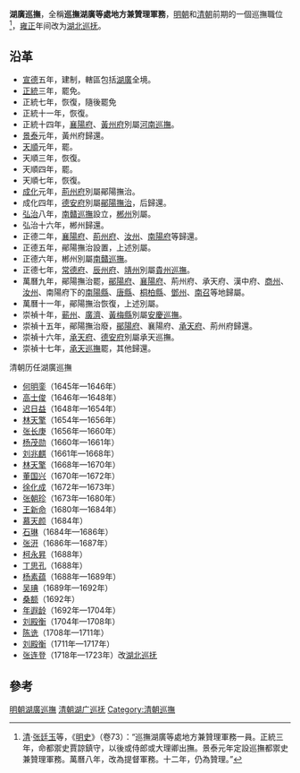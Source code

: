 '''湖廣巡撫'''，全稱'''巡撫湖廣等處地方兼贊理軍務'''，[[明朝|明朝]]和[[清朝|清朝]]前期的一個巡撫職位<ref>[[清|清]]·[[张廷玉|张廷玉]]等，《[[明史|明史]]》（卷73）：“巡撫湖廣等處地方兼贊理軍務一員。正統三年，命都禦史賈諒鎮守，以後或侍郎或大理卿出撫。景泰元年定設巡撫都禦史兼贊理軍務。萬曆八年，改為提督軍務。十二年，仍為贊理。”</ref>，[[雍正|雍正]]年间改为[[湖北巡抚|湖北巡抚]]。

==沿革 ==
* [[宣德|宣德]]五年，建制，轄區包括[[湖廣|湖廣]]全境。
* [[正统_(年号)|正統]]三年，罷免。
* 正統七年，恢復，隨後罷免
* 正統十一年，恢復。
* 正統十四年，[[襄陽府|襄陽府]]、[[黃州府|黃州府]]別屬[[河南巡撫|河南巡撫]]。
* [[景泰|景泰]]元年，黃州府歸還。
* [[天顺_(明朝)|天順]]元年，罷。
* 天順三年，恢復。
* 天順四年，罷。
* 天順七年，恢復。
* [[成化|成化]]元年，[[荊州府|荊州府]]別屬鄖陽撫治。
* 成化四年，[[德安府|德安府]]別屬[[鄖陽撫治|鄖陽撫治]]，后歸還。
* [[弘治|弘治]]八年，[[南贛巡撫|南贛巡撫]]設立，[[郴州|郴州]]別屬。
* 弘治十六年，郴州歸還。
* 正德二年，[[襄陽府|襄陽府]]、[[荊州府|荊州府]]、[[汝州|汝州]]、[[南陽府|南陽府]]等歸還。
* 正德五年，鄖陽撫治設置，上述別屬。
* 正德六年，郴州別屬[[南贛巡撫|南贛巡撫]]。
* 正德七年，[[常德府|常德府]]、[[辰州府|辰州府]]、[[靖州|靖州]]別屬[[貴州巡撫|貴州巡撫]]。
* 萬曆九年，鄖陽撫治罷，[[鄖陽府|鄖陽府]]、[[襄陽府|襄陽府]]、荊州府、承天府、漢中府、[[商州|商州]]、[[汝州|汝州]]、南陽府下的[[南陽縣|南陽縣]]、[[唐縣|唐縣]]、[[桐柏縣|桐柏縣]]、[[鄧州|鄧州]]、[[南召|南召]]等地歸屬。
* 萬曆十一年，鄖陽撫治恢復，上述別屬。
* 崇禎十年，[[蕲州|蕲州]]、[[廣濟|廣濟]]、[[黃梅縣|黃梅縣]]別屬[[安慶巡撫|安慶巡撫]]。
* 崇禎十五年，鄖陽撫治廢，[[鄖陽府|鄖陽府]]、襄陽府、[[承天府|承天府]]、荊州府歸還。
* 崇禎十六年，[[承天府|承天府]]、[[德安府|德安府]]別屬承天巡撫。
* 崇禎十七年，[[承天巡撫|承天巡撫]]罷，其他歸還。
;清朝历任湖廣巡撫
*[[何明銮|何明銮]]（1645年—1646年）
*[[高士俊|高士俊]]（1646年—1648年）
*[[迟日益|迟日益]]（1648年—1654年）
*[[林天擎|林天擎]]（1654年—1656年）
*[[张长庚|张长庚]]（1656年—1660年）
*[[杨茂勋|杨茂勋]]（1660年—1661年）
*[[刘兆麒|刘兆麒]]（1661年—1668年）
*[[林天擎|林天擎]]（1668年—1670年）
*[[董国兴|董国兴]]（1670年—1672年）
*[[徐化成|徐化成]]（1672年—1673年）
*[[张朝珍|张朝珍]]（1673年—1680年）
*[[王新命|王新命]]（1680年—1684年）
*[[慕天颜|慕天颜]]（1684年）
*[[石琳|石琳]]（1684年—1686年）
*[[张汧|张汧]]（1686年—1687年）
*[[柯永昇|柯永昇]]（1688年）
*[[丁思孔|丁思孔]]（1688年）
*[[杨素蕴|杨素蕴]]（1688年—1689年）
*[[吴琠|吴琠]]（1689年—1692年）
*[[桑额|桑额]]（1692年）
*[[年遐龄|年遐龄]]（1692年—1704年）
*[[刘殿衡|刘殿衡]]（1704年—1708年）
*[[陈诜|陈诜]]（1708年—1711年）
*[[刘殿衡|刘殿衡]]（1711年—1717年）
*[[张连登|张连登]]（1718年—1723年）改[[湖北巡抚|湖北巡抚]]
==參考==
{{reflist}}
{{明朝巡撫}}
{{清朝巡撫}}
[[Category:明朝湖廣巡撫|明朝湖廣巡撫]]
[[Category:清朝湖广巡抚|清朝湖广巡抚]]
[[Category:清朝巡撫|Category:清朝巡撫]]
